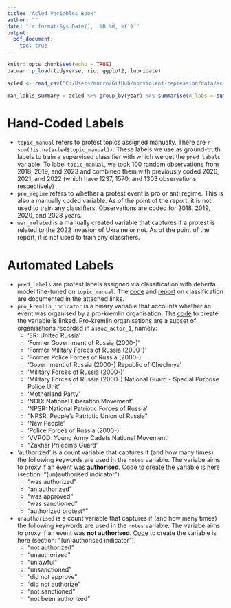 ```yaml
---
title: "Acled Variables Book"
author: ""
date: "`r format(Sys.Date(), '%B %d, %Y')`"
output: 
  pdf_document:
    toc: true
---
```


```r
knitr::opts_chunk$set(echo = TRUE)
pacman::p_load(tidyverse, rio, ggplot2, lubridate)

acled <- read_csv("C:/Users/murrn/GitHub/nonviolent-repression/data/acled_processed_data/acled_deberta_preds_05_02_2024.csv")

man_labls_summary = acled %>% group_by(year) %>% summarise(n_labs = sum(!is.na(topic_manual)))
```

# Hand-Coded Labels

- `topic_manual` refers to protest topics assigned manually. There are `r sum(!is.na(acled$topic_manual))`. These labels we use as ground-truth labels to train a supervised classifier with which we get the `pred_labels` variable. To label `topic_manual`, we took 100 random observations from 2018, 2019, and 2023 and combined them with previously coded 2020, 2021, and 2022 (which have 1237, 1570, and 1303 observations respectively)
- `pro_regime` refers to whether a protest event is pro or anti regime. This is also a manually coded variable. As of the point of the report, it is not used to train any classifiers. Observations are coded for 2018, 2019, 2020, and 2023 years.
- `war_related` is a manually created variable that captures if a protest is related to the 2022 invasion of Ukraine or not. As of the point of the report, it is not used to train any classifiers.

# Automated Labels

- `pred_labels` are protest labels assigned via classification with deberta model fine-tuned on `topic_manual`. The [code](https://github.com/antndlcrx/nonviolent-repression/blob/main/code/acled/protest_type_classification_deberta.py) and [report](https://github.com/antndlcrx/nonviolent-repression/blob/main/deberta_report_06_02.pdf) on classification are documented in the attached links. 
- `pro_kremlin_indicator` is a binary variable that accounts whether an event was organised by a pro-kremlin organisation. The [code](https://github.com/antndlcrx/nonviolent-repression/blob/main/code/acled/acled_pro_kremlin_indicator.py) to create the variable is linked. Pro-kremlin organisations are a subset of organisations recorded in `assoc_actor_1`, namely: 
  - 'ER: United Russia'
  - 'Former Government of Russia (2000-)'
  - 'Former Military Forces of Russia (2000-)'
  - 'Former Police Forces of Russia (2000-)'
  - 'Government of Russia (2000-) Republic of Chechnya'
  - 'Military Forces of Russia (2000-)'
  - 'Military Forces of Russia (2000-) National Guard - Special Purpose Police Unit'
  - 'Motherland Party'
  - 'NOD: National Liberation Movement'
  - 'NPSR: National Patriotic Forces of Russia'
  - "NPSR: People's Patriotic Union of Russia"
  - 'New People'
  - 'Police Forces of Russia (2000-)'
  - 'VVPOD: Young Army Cadets National Movement'
  - "Zakhar Prilepin's Guard"

- 'authorized' is a count variable that captures if (and how many times) the following keywords are used in the `notes` variable. The variabe aims to proxy if an event was **authorised**. [Code](https://github.com/antndlcrx/nonviolent-repression/blob/main/code/acled/acled_protest_auth_elections.R) to create the variable is here (section: "(un)authorised indicator").
  - "was authorized"
  - "an authorized"
  - "was approved"
  - "was sanctioned"
  - "authorized protest*"
  
- `unauthorised` is a count variable that captures if (and how many times) the following keywords are used in the `notes` variable. The variabe aims to proxy if an event was **not authorised**. [Code](https://github.com/antndlcrx/nonviolent-repression/blob/main/code/acled/acled_protest_auth_elections.R) to create the variable is here (section: "(un)authorised indicator"). 
  - "not authorized"
  - "unauthorized"
  - "unlawful"
  - "unsanctioned"
  - "did not approve"
  - "did not authorize"
  - "not sanctioned"
  - "not been authorized"